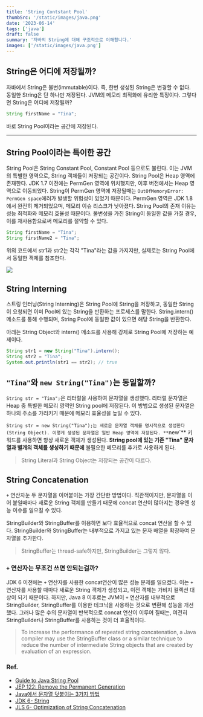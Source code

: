 ```yaml
---
title: 'String Contstant Pool'
thumbSrc: '/static/images/java.png'
date: '2023-06-14'
tags: ['java']
draft: false
summary: '자바의 String에 대해 구조적으로 이해합니다.'
images: ['/static/images/java.png']
---
```



## String은 어디에 저장될까?

자바에서 String은 불변(immutable)이다. 즉, 한번 생성된 String은 변경할 수 없다. 동일한 String은 단 하나만 저장된다. JVM의 메모리 최적화에 유리한 특징이다. 그렇다면 String은 어디에 저장될까?

```java
String firstName = "Tina";
```

바로 String Pool이라는 공간에 저장된다.

---

## String Pool이라는 특이한 공간
String Pool은 String Constant Pool, Constant Pool 등으로도 불린다. 
이는 JVM의 특별한 영역으로, String 객체들이 저장되는 공간이다. String Pool은 Heap 영역에 존재한다. JDK 1.7 이전에는 PermGen 영역에 위치했지만, 이후 버전에서는 Heap 영역으로 이동되었다. 
String이 PermGen 영역에 저장될때는 `OutOfMemoryError: PermGen space`에러가 발생할 위험성이 있었기 때문이다. PermGen 영역은 JDK 1.8에서 완전히 제거되었으며, 메모리 이슈 리스크가 낮아졌다.
String Pool의 존재 이유는 성능 최적화와 메모리 효율성 때문이다. 불변성을 가진 String이 동일한 값을 가질 경우, 이를 재사용함으로써 메모리를 절약할 수 있다.

```java
String firstName = "Tina";
String firstName2 = "Tina";
```
위의 코드에서 str1과 str2는 각각 "Tina"라는 값을 가지지만, 실제로는 String Pool에서 동일한 객체를 참조한다.

![](https://journaldev.nyc3.digitaloceanspaces.com/2012/11/String-Pool-Java1.png)


## String Interning

스트링 인터닝(String Interning)은 String Pool에 String을 저장하고, 동일한 String이 요청되면 이미 Pool에 있는 String을 반환하는 프로세스를 말한다. 
String.intern() 메소드를 통해 수행되며, String Pool에 동일한 값이 있으면 해당 String을 반환한다. 

아래는 String Object와 intern() 메소드를 사용해 강제로 String Pool에 저장하는 예제이다.

```java
String str1 = new String("Tina").intern();
String str2 = "Tina";
System.out.println(str1 == str2); // true
```

## `"Tina"`와 `new String("Tina")`는 동일할까?

`String str = "Tina";`은 리터럴을 사용하여 문자열을 생성했다. 리터럴 문자열은 Heap 중 특별한 메모리 영역인 String pool에 저장된다. 이 방법으로 생성된 문자열은 하나의 주소를 가리키기 때문에 메모리 효율성을 높일 수 있다.

`String str = new String("Tina");는 새로운 문자열 객체를 명시적으로 생성한다(String Object). 이렇게 생성된 문자열은 일반 Heap 영역에 저장된다. **`new`** 키워드를 사용하면 항상 새로운 객체가 생성된다. **String pool에 있는 기존 "Tina" 문자열과 별개의 객체를 생성하기 때문에** 불필요한 메모리를 추가로 사용하게 된다.

> String Literal과 String Object는 저장되는 공간이 다르다.

## String Concatenation

`+` 연산자눈 두 문자열을 이어붙이는 가장 간단한 방법이다. 직관적이지만, 문자열을 이어 붙일때마다 새로운 String 객체를 만들기 때문에 concat 연산이 많아지는 경우엔 성능 이슈를 일으킬 수 있다.

StringBuilder와 StringBuffer를 이용하면 보다 효율적으로 concat 연산을 할 수 있다. StringBuilder와 StringBuffer는 내부적으로 가지고 있는 문자 배열을 확장하여 문자열을 추가한다. 

> StringBuffer는 thread-safe하지만, StringBuilder는 그렇지 않다.

### `+` 연산자는 무조건 쓰면 안되는걸까?

JDK 6 이전에는 `+` 연산자를 사용한 concat연산이 많은 성능 문제를 일으켰다. 이는 `+` 연산자를 사용할 때마다 새로운 String 객체가 생성되고, 이전 객체는 가비지 컬렉션 대상이 되기 때문이다. 하지만, Java 8 이후로는 JVM이 `+` 연산자를 내부적으로 StringBuilder, StringBuffer를 이용한 테크닉을 사용하는 것으로 변환해 성능을 개선했다. 그러나 많은 수의 문자열이 반복적으로 concat 연산이 이루어 질때는, 여전히 StringBuilder나 StringBuffer를 사용하는 것이 더 효율적이다.

> To increase the performance of repeated string concatenation, a Java compiler may use the StringBuffer class or a similar technique to reduce the number of intermediate String objects that are created by evaluation of an expression.


### Ref.
- [Guide to Java String Pool](https://www.baeldung.com/java-string-pool)
- [JEP 122: Remove the Permanent Generation](https://openjdk.org/jeps/122)
- [Java에서 문자열 덧붙이는 3가지 방법](https://velog.io/@maigumi/Java에서-문자열-덧붙이는-3가지-방법)
- [JDK 6- String](https://docs.oracle.com/javase/6/docs/api/java/lang/String.html)
- [JLS 6- Optimization of String Concatenation](https://docs.oracle.com/javase/specs/jls/se6/html/expressions.html#15.18.1)